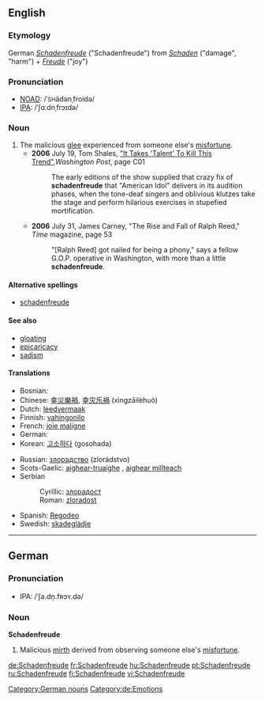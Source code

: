 ==English==

===Etymology===
German ''[[Schadenfreude#German|Schadenfreude]]'' ("Schadenfreude") from ''[[Schaden]]'' ("damage", "harm") + ''[[Freude]]'' ("joy")

===Pronunciation===
*[[NOAD]]: /ˈ<small>SH</small>ädənˌfroidə/
*[[IPA]]: /ˈʃɑːdnˌfrɔɪdə/

===Noun===
{{en-noun|-}}

# The malicious [[glee]] experienced from someone else's [[misfortune]].
#*'''2006''' July 19, Tom Shales, [http://www.washingtonpost.com/wp-dyn/content/article/2006/07/18/AR2006071801808.html "It Takes 'Talent' To Kill This Trend"],'' Washington Post'', page C01
#*: The early editions of the show supplied that crazy fix of '''schadenfreude''' that "American Idol" delivers in its audition phases, when the tone-deaf singers and oblivious klutzes take the stage and perform hilarious exercises in stupefied mortification.
#*'''2006''' July 31, James Carney, "The Rise and Fall of Ralph Reed," ''Time'' magazine, page 53
#*:"[Ralph Reed] got nailed for being a phony," says a fellow G.O.P. operative in Washington, with more than a little '''schadenfreude'''.

====Alternative spellings====
*[[schadenfreude]]

====See also====
*[[gloating]]
*[[epicaricacy]]
*[[sadism]]

====Translations====
{{top}}
* Bosnian: {{t-|bs|zloradost|f}}
* Chinese: [[幸災樂禍]], [[幸灾乐祸]] (xìngzāilèhuò)
* Dutch: [[leedvermaak]] {{n}}
* Finnish: [[vahingonilo]]
* French: [[joie maligne]] {{f}}
* German: {{t+|de|Schadenfreude|f}}
* Korean: [[고소하다]] (gosohada)
{{mid}}
* Russian: [[злорадство]] (zlorádstvo) {{n}}
* Scots-Gaelic: [[aighear-truaighe]] {{m}}, [[aighear millteach]] {{m}}
* Serbian
*: Cyrillic: [[злорадoст#Serbian|злорадoст]] {{f}}
*: Roman: [[zloradost#Serbian|zloradost]] {{f}}
* Spanish: [[Regodearse#Spanish|Regodeo]] {{m}}
* Swedish: [[skadeglädje]]
{{bottom}}

----

==German==

===Pronunciation===
*IPA: /ˈʃa.dn̩.fʀɔʏ.də/

===Noun===
'''Schadenfreude''' {{f}}

# Malicious [[mirth]] derived from observing someone else's [[misfortune]].

[[Category:German nouns]]
[[Category:de:Emotions]]

[[de:Schadenfreude]]
[[fr:Schadenfreude]]
[[hu:Schadenfreude]]
[[pt:Schadenfreude]]
[[ru:Schadenfreude]]
[[fi:Schadenfreude]]
[[vi:Schadenfreude]]
